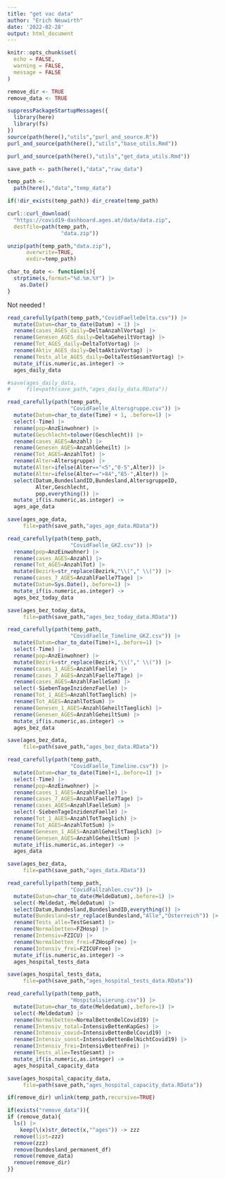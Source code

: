 ```yaml
---
title: "get vac data"
author: "Erich Neuwirth"
date: '2022-02-28'
output: html_document
---
```



```r
knitr::opts_chunk$set(
  echo = FALSE,
  warning = FALSE,
  message = FALSE
) 
```


```r
remove_dir <- TRUE
remove_data <- TRUE
```

```r
suppressPackageStartupMessages({
  library(here)
  library(fs)
})  
source(path(here(),"utils","purl_and_source.R"))
purl_and_source(path(here(),"utils","base_utils.Rmd"))
```

```r
purl_and_source(path(here(),"utils","get_data_utils.Rmd"))
```

```r
save_path <- path(here(),"data","raw_data")
```

```r
temp_path <-
  path(here(),"data","temp_data")
```

```r
if(!dir_exists(temp_path)) dir_create(temp_path)
```


```r
curl::curl_download(
  "https://covid19-dashboard.ages.at/data/data.zip",
  destfile=path(temp_path,
                 "data.zip"))

```


```r
unzip(path(temp_path,"data.zip"),
      overwrite=TRUE,
      exdir=temp_path)
```

```r
char_to_date <- function(s){
  strptime(s,format="%d.%m.%Y") |>
    as.Date()
}
```


Not needed !

```r
read_carefully(path(temp_path,"CovidFaelleDelta.csv")) |>
  mutate(Datum=char_to_date(Datum) + 1) |>
  rename(cases_AGES_daily=DeltaAnzahlVortag) |>
  rename(Genesen_AGES_daily=DeltaGeheiltVortag) |>
  rename(Tot_AGES_daily=DeltaTotVortag) |>
  rename(Aktiv_AGES_daily=DeltaAktivVortag) |>
  rename(Tests_alle_AGES_daily=DeltaTestGesamtVortag) |>
  mutate_if(is.numeric,as.integer) ->
  ages_daily_data
```


```r
#save(ages_daily_data,
#     file=path(save_path,"ages_daily_data.RData"))
```


```r
read_carefully(path(temp_path,
                    "CovidFaelle_Altersgruppe.csv")) |>
  mutate(Datum=char_to_date(Time) + 1, .before=1) |>
  select(-Time) |> 
  rename(pop=AnzEinwohner) |>
  mutate(Geschlecht=tolower(Geschlecht)) |>
  rename(cases_AGES=Anzahl) |>
  rename(Genesen_AGES=AnzahlGeheilt) |>
  rename(Tot_AGES=AnzahlTot) |>
  rename(Alter=Altersgruppe) |>
  mutate(Alter=ifelse(Alter=="<5","0-5",Alter)) |>
  mutate(Alter=ifelse(Alter==">84","85-",Alter)) |>
  select(Datum,BundeslandID,Bundesland,AltersgruppeID,
         Alter,Geschlecht,
         pop,everything()) |>
  mutate_if(is.numeric,as.integer) ->
  ages_age_data 
```


```r
save(ages_age_data,
     file=path(save_path,"ages_age_data.RData"))
```


```r
read_carefully(path(temp_path,
                    "CovidFaelle_GKZ.csv")) |>
  rename(pop=AnzEinwohner) |>
  rename(cases_AGES=Anzahl) |>
  rename(Tot_AGES=AnzahlTot) |>
  mutate(Bezirk=str_replace(Bezirk,"\\("," \\(")) |>
  rename(cases_7_AGES=AnzahlFaelle7Tage) |>
  mutate(Datum=Sys.Date(),.before=1) |>
  mutate_if(is.numeric,as.integer) ->
  ages_bez_today_data 
```


```r
save(ages_bez_today_data,
     file=path(save_path,"ages_bez_today_data.RData"))
```


```r
read_carefully(path(temp_path,
                    "CovidFaelle_Timeline_GKZ.csv")) |>
  mutate(Datum=char_to_date(Time)+1,.before=1) |>
  select(-Time) |>
  rename(pop=AnzEinwohner) |>
  mutate(Bezirk=str_replace(Bezirk,"\\("," \\(")) |>
  rename(cases_1_AGES=AnzahlFaelle) |>
  rename(cases_7_AGES=AnzahlFaelle7Tage) |>
  rename(cases_AGES=AnzahlFaelleSum) |>
  select(-SiebenTageInzidenzFaelle) |>
  rename(Tot_1_AGES=AnzahlTotTaeglich) |>
  rename(Tot_AGES=AnzahlTotSum) |>
  rename(Genesen_1_AGES=AnzahlGeheiltTaeglich) |>
  rename(Genesen_AGES=AnzahlGeheiltSum) |>
  mutate_if(is.numeric,as.integer) ->
  ages_bez_data

```


```r
save(ages_bez_data,
     file=path(save_path,"ages_bez_data.RData"))
```


```r
read_carefully(path(temp_path,
                    "CovidFaelle_Timeline.csv")) |>
  mutate(Datum=char_to_date(Time)+1,.before=1) |>
  select(-Time) |>
  rename(pop=AnzEinwohner) |>
  rename(cases_1_AGES=AnzahlFaelle) |>
  rename(cases_7_AGES=AnzahlFaelle7Tage) |>
  rename(cases_AGES=AnzahlFaelleSum) |>
  select(-SiebenTageInzidenzFaelle) |>
  rename(Tot_1_AGES=AnzahlTotTaeglich) |>
  rename(Tot_AGES=AnzahlTotSum) |>
  rename(Genesen_1_AGES=AnzahlGeheiltTaeglich) |>
  rename(Genesen_AGES=AnzahlGeheiltSum) |>
  mutate_if(is.numeric,as.integer) ->
  ages_data
```


```r
save(ages_bez_data,
     file=path(save_path,"ages_data.RData"))
```


```r
read_carefully(path(temp_path,
                    "CovidFallzahlen.csv")) |>
  mutate(Datum=char_to_date(MeldeDatum),.before=1) |>
  select(-Meldedat,-MeldeDatum) |>
  select(Datum,Bundesland,BundeslandID,everything()) |>
  mutate(Bundesland=str_replace(Bundesland,"Alle","Österreich")) |>
  rename(Tests_alle=TestGesamt) |>
  rename(Normalbetten=FZHosp) |>
  rename(Intensiv=FZICU) |>
  rename(Normalbetten_frei=FZHospFree) |>
  rename(Intensiv_frei=FZICUFree) |>
  mutate_if(is.numeric,as.integer) ->
  ages_hospital_tests_data 
```

```r
save(ages_hospital_tests_data,
     file=path(save_path,"ages_hospital_tests_data.RData"))
```



```r
read_carefully(path(temp_path,
                    "Hospitalisierung.csv")) |>
  mutate(Datum=char_to_date(Meldedatum),.before=1) |>
  select(-Meldedatum) |>
  rename(Normalbetten=NormalBettenBelCovid19) |>
  rename(Intensiv_total=IntensivBettenKapGes) |>
  rename(Intensiv_covid=IntensivBettenBelCovid19) |>
  rename(Intensiv_sonst=IntensivBettenBelNichtCovid19) |>  
  rename(Intensiv_frei=IntensivBettenFrei) |>  
  rename(Tests_alle=TestGesamt) |>
  mutate_if(is.numeric,as.integer) ->
  ages_hospital_capacity_data
```


```r
save(ages_hospital_capacity_data,
     file=path(save_path,"ages_hospital_capacity_data.RData"))
```

```r
if(remove_dir) unlink(temp_path,recursive=TRUE)
```

```r
if(exists("remove_data")){
if (remove_data){
  ls() |>
    keep(\(x)str_detect(x,"^ages")) -> zzz
  remove(list=zzz)
  remove(zzz)
  remove(bundesland_permanent_df)
  remove(remove_data)
  remove(remove_dir)
}}
```

